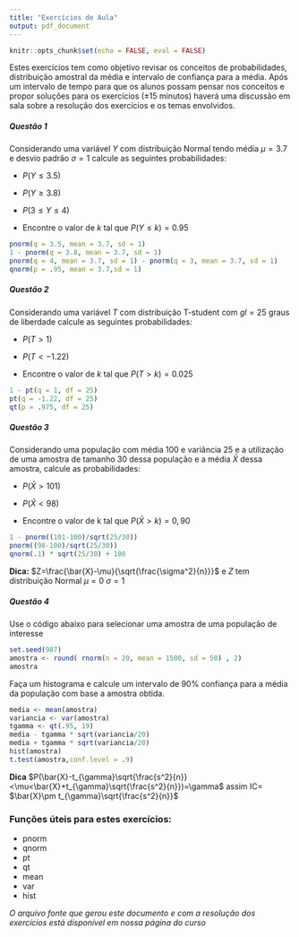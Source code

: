 ```yaml
---
title: "Exercícios de Aula"
output: pdf_document
---
```


```r
knitr::opts_chunk$set(echo = FALSE, eval = FALSE)
```

Estes exercícios tem como objetivo revisar os conceitos de probabilidades, distribuição amostral da média e intervalo de confiança para a média. Após um intervalo de tempo para que os alunos possam pensar nos conceitos e propor soluções para os exercícios ($\pm 15$ minutos) haverá uma discussão em sala sobre a resolução dos exercícios e os temas envolvidos. 


##### Questão 1
Considerando uma variável $Y$ com distribuição Normal tendo média $\mu=3.7$ e desvio padrão $\sigma=1$ calcule as seguintes probabilidades:

* $P(Y \leq 3.5)$

* $P(Y \geq 3.8)$

* $P(3 \leq Y \leq4)$

* Encontre o valor de $k$ tal que $P(Y \leq k )=0.95$

```r
pnorm(q = 3.5, mean = 3.7, sd = 1)
1 - pnorm(q = 3.8, mean = 3.7, sd = 1)
pnorm(q = 4, mean = 3.7, sd = 1) - pnorm(q = 3, mean = 3.7, sd = 1)
qnorm(p = .95, mean = 3.7,sd = 1)
```

##### Questão 2
Considerando uma variável $T$ com distribuição T-student com $gl=25$ graus de liberdade calcule as seguintes probabilidades:

* $P(T > 1)$

* $P(T < -1.22)$

* Encontre o valor de $k$ tal que $P(T>k)=0.025$

```r
1 - pt(q = 1, df = 25)
pt(q = -1.22, df = 25)
qt(p = .975, df = 25)
```


##### Questão 3
Considerando uma população com média 100 e variância 25 e a utilização de uma amostra de tamanho 30 dessa população e a média $\bar{X}$ dessa amostra, calcule as probabilidades:

* $P(\bar{X}>101)$

* $P(\bar{X}<98)$

* Encontre o valor de k tal que $P(\bar{X}>k)=0,90$

```r
1 - pnorm((101-100)/sqrt(25/30))
pnorm((98-100)/sqrt(25/30))
qnorm(.1) * sqrt(25/30) + 100
```
**Dica:** $Z=\frac{\bar{X}-\mu}{\sqrt{\frac{\sigma^2}{n}}}$ e $Z$ tem distribuição Normal $\mu=0$ $\sigma=1$

##### Questão 4
Use o código abaixo para selecionar uma amostra de uma população de interesse

```r
set.seed(987)
amostra <- round( rnorm(n = 20, mean = 1500, sd = 50) , 2)
amostra
```

Faça um histograma e calcule um intervalo de $90\%$ confiança para a média da população com base a amostra obtida.

```r
media <- mean(amostra)
variancia <- var(amostra)
tgamma <- qt(.95, 19)
media - tgamma * sqrt(variancia/20)
media + tgamma * sqrt(variancia/20)
hist(amostra)
t.test(amostra,conf.level = .9)
```



**Dica** $P(\bar{X}-t_{\gamma}\sqrt{\frac{s^2}{n}}<\mu<\bar{X}+t_{\gamma}\sqrt{\frac{s^2}{n}})=\gamma$ assim IC= $\bar{X}\pm t_{\gamma}\sqrt{\frac{s^2}{n}}$

### Funções úteis para estes exercícios:

* pnorm
* qnorm
* pt
* qt
* mean
* var
* hist


_O arquivo fonte que gerou este documento e com a resolução dos exercícios está disponível em nossa página do curso_